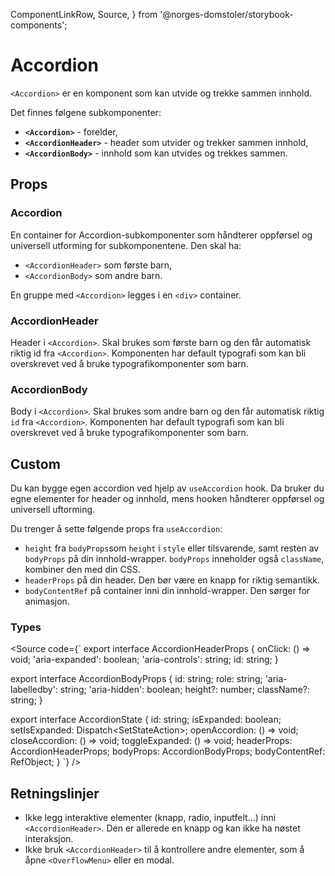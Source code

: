   ComponentLinkRow,
  Source,
} from '@norges-domstoler/storybook-components';

<Meta of={AccordionStories} />

# Accordion

<ComponentLinkRow
  docsHref="https://design.domstol.no/987b33f71/p/648734-accordion-"
  figmaHref="https://www.figma.com/design/ewqSDmkgqDQ5PyOsRp4V5b/DDS-Komponenter?node-id=17381-2896"
  githubHref="https://github.com/domstolene/designsystem/tree/main/packages/components/src/components/Accordion"
  storybookHref="https://domstolene.github.io/designsystem/?path=/story/dds-components-components-accordion--default"
  withBottomSpacing
/>

`<Accordion>` er en komponent som kan utvide og trekke sammen innhold.

Det finnes følgene subkomponenter:

- **`<Accordion>`** - forelder,
- **`<AccordionHeader>`** - header som utvider og trekker sammen innhold,
- **`<AccordionBody>`** - innhold som kan utvides og trekkes sammen.

## Props

### Accordion

En container for Accordion-subkomponenter som håndterer oppførsel og universell utforming for subkomponentene. Den skal ha:

- `<AccordionHeader>` som første barn,
- `<AccordionBody>` som andre barn.

En gruppe med `<Accordion>` legges i en `<div>` container.

<Canvas of={AccordionStories.Default} />

<Controls of={AccordionStories.Default} />

### AccordionHeader

Header i `<Accordion>`. Skal brukes som første barn og den får automatisk riktig id fra `<Accordion>`. Komponenten har default typografi som kan bli overskrevet ved å bruke typografikomponenter som barn.

<ArgTypes of={AccordionHeader} />

### AccordionBody

Body i `<Accordion>`. Skal brukes som andre barn og den får automatisk riktig `id` fra `<Accordion>`. Komponenten har default typografi som kan bli overskrevet ved å bruke typografikomponenter som barn.

<ArgTypes of={AccordionBody} />

## Custom

Du kan bygge egen accordion ved hjelp av `useAccordion` hook. Da bruker du egne elementer for header og innhold, mens hooken håndterer oppførsel og universell uftorming.

Du trenger å sette følgende props fra `useAccordion`:

- `height` fra `bodyProps`som `height` i `style` eller tilsvarende, samt resten av `bodyProps` på din innhold-wrapper. `bodyProps` inneholder også `className`, kombiner den med din CSS.
- `headerProps` på din header. Den bør være en knapp for riktig semantikk.
- `bodyContentRef` på container inni din innhold-wrapper. Den sørger for animasjon.

<Canvas of={AccordionStories.Custom} />

### Types

<Source code={`
export interface AccordionHeaderProps {
  onClick: () => void;
  'aria-expanded': boolean;
  'aria-controls': string;
  id: string;
}

export interface AccordionBodyProps {
  id: string;
  role: string;
  'aria-labelledby': string;
  'aria-hidden': boolean;
  height?: number;
  className?: string;
}

export interface AccordionState {
  id: string;
  isExpanded: boolean;
  setIsExpanded: Dispatch<SetStateAction<boolean>>;
  openAccordion: () => void;
  closeAccordion: () => void;
  toggleExpanded: () => void;
  headerProps: AccordionHeaderProps;
  bodyProps: AccordionBodyProps;
  bodyContentRef: RefObject<HTMLDivElement>;
}
`} />

## Retningslinjer

- Ikke legg interaktive elementer (knapp, radio, inputfelt...) inni `<AccordionHeader>`. Den er allerede en knapp og kan ikke ha nøstet interaksjon.
- Ikke bruk `<AccordionHeader>` til å kontrollere andre elementer, som å åpne `<OverflowMenu>` eller en modal.
